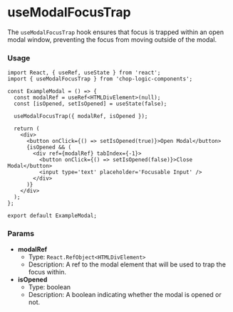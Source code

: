 
<Meta of={UseModalFocusTrapStories} title='Hooks/useModalFocusTrap' />

# useModalFocusTrap

The `useModalFocusTrap` hook ensures that focus is trapped within an open modal window, preventing the focus from moving outside of the modal.

### Usage

```tsx
import React, { useRef, useState } from 'react';
import { useModalFocusTrap } from 'chop-logic-components';

const ExampleModal = () => {
  const modalRef = useRef<HTMLDivElement>(null);
  const [isOpened, setIsOpened] = useState(false);

  useModalFocusTrap({ modalRef, isOpened });

  return (
    <div>
      <button onClick={() => setIsOpened(true)}>Open Modal</button>
      {isOpened && (
        <div ref={modalRef} tabIndex={-1}>
          <button onClick={() => setIsOpened(false)}>Close Modal</button>
          <input type='text' placeholder='Focusable Input' />
        </div>
      )}
    </div>
  );
};

export default ExampleModal;
```

### Params

- **modalRef**
  - Type: `React.RefObject<HTMLDivElement>`
  - Description: A ref to the modal element that will be used to trap the focus within.
- **isOpened**
  - Type: boolean
  - Description: A boolean indicating whether the modal is opened or not.
